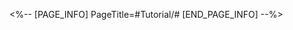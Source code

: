 <%-- [PAGE_INFO]
PageTitle=#Tutorial/#
[END_PAGE_INFO] --%>
{{Tutorial
|sort      = 3110301
|title     = 
|subtitle  = 
|type      = 
|about     = 
|image1    = Tutorial  1.png{{subst:void|<!--$UPLOAD:<<SpriteOutput/TutorialPic/TutorialPage_800101.png>-<Tutorial  1.png>>}}
|text1     = 
}}